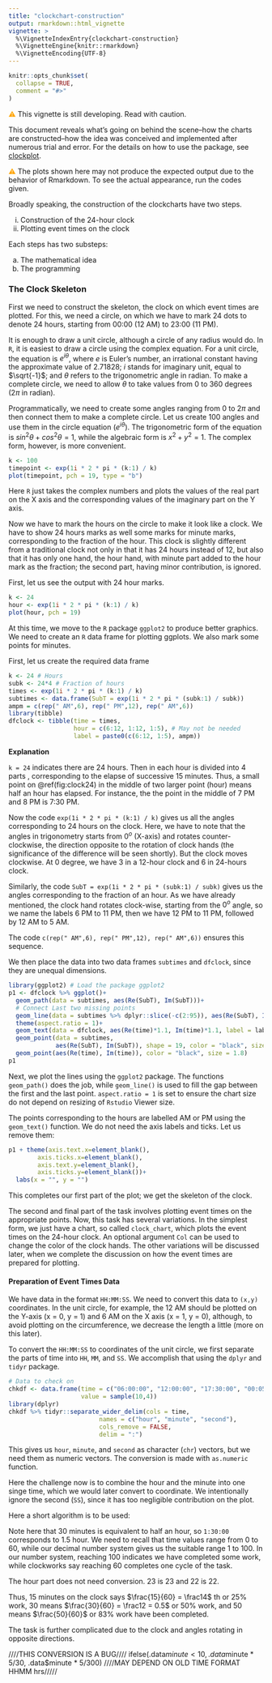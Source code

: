```yaml
---
title: "clockchart-construction"
output: rmarkdown::html_vignette
vignette: >
  %\VignetteIndexEntry{clockchart-construction}
  %\VignetteEngine{knitr::rmarkdown}
  %\VignetteEncoding{UTF-8}
---
```


```r
knitr::opts_chunk$set(
  collapse = TRUE,
  comment = "#>"
)
```

<span style = "color:Orange;">⚠</span>  This vignette is still developing. 
Read with caution. 

This document reveals what's going on behind the scene--how the charts are 
constructed--how the idea was conceived and implemented after numerous trial
and error. For the details on how to use the package, see [clockplot](clockplot.html).

<span style = "color:Orange;">⚠</span> The plots shown here may not produce the
expected output due to the behavior of Rmarkdown. To see the actual appearance,
run the codes given. 


Broadly speaking, the construction of the clockcharts have two steps. 

i. Construction of the 24-hour clock
ii. Plotting event times on the clock

Each steps has two substeps:

a. The mathematical idea
b. The programming

### The Clock Skeleton

First we need to construct the skeleton, the clock on which event times are 
plotted. For this, we need a circle, on which we have to mark 24 
dots to denote 24 hours, starting from 00:00 (12 AM) to 23:00 (11 PM). 

It is enough to draw a unit circle, although a circle of any radius would do. 
In `R`, it is easiest to draw a circle using the complex equation. For a unit
circle, the equation is $e^{i\theta}$, where $e$ is Euler's number, an 
irrational constant having the approximate value of 2.71828; $i$ stands for 
imaginary unit, equal to $\sqrt{-1}$; and $\theta$ refers to the trigonometric
angle in radian. To make a complete circle, we need to allow $\theta$ to
take values from 0 to 360 degrees ($2\pi$ in radian). 

Programmatically, we need to create some angles ranging from 0 to $2\pi$ and 
then connect them to make a complete circle. Let us create 100 angles and use
them in the circle equation ($e^{i\theta}$). The trigonometric form of the 
equation is $sin^2 \theta + cos^2 \theta = 1$, while the algebraic form is
$x^2+y^2 = 1$. The complex form, however, is more convenient. 

```r
k <- 100
timepoint <- exp(1i * 2 * pi * (k:1) / k)
plot(timepoint, pch = 19, type = "b")
```

Here `R` just takes the complex numbers and plots the values of the real part
on the X axis and the corresponding values of the imaginary part on the Y axis. 

Now we have to mark the hours on the circle to make it look like a clock. We 
have to show 24 hours marks as well some marks for minute marks, corresponding 
to the fraction of the hour. This clock is slightly different from a traditional
clock not only in that it has 24 hours instead of 12, but also that it has 
only one hand, the hour hand, with minute part added to the hour mark as the 
fraction; the second part, having minor contribution, is ignored. 

First, let us see the output with 24 hour marks. 

```r
k <- 24
hour <- exp(1i * 2 * pi * (k:1) / k)
plot(hour, pch = 19)
```

At this time, we move to the `R` package `ggplot2` to produce better graphics. 
We need to create an `R` data frame for plotting ggplots. We also mark some 
points for minutes. 

First, let us create the required data frame

```r
k <- 24 # Hours
subk <- 24*4 # Fraction of hours
times <- exp(1i * 2 * pi * (k:1) / k)
subtimes <- data.frame(SubT = exp(1i * 2 * pi * (subk:1) / subk)) 
ampm = c(rep(" AM",6), rep(" PM",12), rep(" AM",6))
library(tibble)
dfclock <- tibble(time = times,
                  hour = c(6:12, 1:12, 1:5), # May not be needed
                  label = paste0(c(6:12, 1:5), ampm))
```

**Explanation**

`k = 24` indicates there are 24 hours. Then in each hour is divided into 4 parts
, corresponding to the elapse of successive 15 minutes. Thus, a small point on 
\@ref(fig:clock24) in the middle of two larger point (hour) means half an hour
has elapsed. For instance, the the point in the middle of 7 PM and 8 PM is 7:30 
PM. 

Now the code `exp(1i * 2 * pi * (k:1) / k)` gives us all the angles 
corresponding to 24 hours on the clock. Here, we have to note that the angles
in trigonometry starts from $0^o$ (X-axis) and rotates counter-clockwise, the 
direction opposite to the rotation of clock hands (the significance of the
difference will be seen shortly). But the clock moves clockwise. 
At 0 degree, we have 3 in a 12-hour clock and 6 in 24-hours clock.

Similarly, the code `SubT = exp(1i * 2 * pi * (subk:1) / subk)` gives us the
angles corresponding to the fraction of an hour. As we have already mentioned, 
the clock hand rotates clock-wise, starting from the $0^o$ angle, so we name 
the labels 6 PM to 11 PM, then we have 12 PM to 11 PM, followed by 12 AM to 
5 AM. 

The code `c(rep(" AM",6), rep(" PM",12), rep(" AM",6))` ensures this sequence. 

We then place the data into two data frames `subtimes` and `dfclock`, since
they are unequal dimensions. 

```r
library(ggplot2) # Load the package ggplot2
p1 <- dfclock %>% ggplot()+
  geom_path(data = subtimes, aes(Re(SubT), Im(SubT)))+
  # Connect Last two missing points
  geom_line(data = subtimes %>% dplyr::slice(-c(2:95)), aes(Re(SubT), Im(SubT)))+
  theme(aspect.ratio = 1)+
  geom_text(data = dfclock, aes(Re(time)*1.1, Im(time)*1.1, label = label))+
  geom_point(data = subtimes, 
             aes(Re(SubT), Im(SubT)), shape = 19, color = "black", size = 0.6)+
  geom_point(aes(Re(time), Im(time)), color = "black", size = 1.8)
p1
```

Next, we plot the lines using the `ggplot2` package. The functions `geom_path()`
does the job, while `geom_line()` is used to fill the gap between the first and 
the last point. `aspect.ratio = 1` is set to ensure the chart size do not 
depend on resizing of `Rstudio` Viewer size.

The points corresponding to the hours are labelled AM or PM using the 
`geom_text()` function. We do not need the axis labels and ticks. Let us 
remove them:

```r
p1 + theme(axis.text.x=element_blank(), 
        axis.ticks.x=element_blank(), 
        axis.text.y=element_blank(),  
        axis.ticks.y=element_blank())+
  labs(x = "", y = "")
```

This completes our first part of the plot; we get the skeleton of the clock. 

The second and final part of the task involves plotting event times on the
appropriate points. Now, this task has several variations. In the simplest 
form, we just have a chart, so called `clock_chart`, which plots the event
times on the 24-hour clock. An optional argument `Col` can be used to change
the color of the clock hands. The other variations will be discussed later, when
we complete the discussion on how the event times are prepared for plotting.

#### Preparation of Event Times Data

We have data in the format `HH:MM:SS`. We need to convert this data to `(x,y)`
coordinates. In the unit circle, for example, the 12 AM should be plotted on
the Y-axis (x = 0, y = 1) and 6 AM on the X axis (x = 1, y = 0), although, to
avoid plotting on the circumference, we decrease the length a little (more on
this later). 

To convert the `HH:MM:SS` to coordinates of the unit circle, we first separate 
the parts of time into `HH`, `MM`, and `SS`. We accomplish that using the 
`dplyr` and `tidyr` package. 

```r
# Data to check on
chkdf <- data.frame(time = c("06:00:00", "12:00:00", "17:30:00", "00:05:25"),
                    value = sample(10,4))
library(dplyr)
chkdf %>% tidyr::separate_wider_delim(cols = time, 
                         names = c("hour", "minute", "second"), 
                         cols_remove = FALSE,
                         delim = ":")
```

This gives us `hour`, `minute`, and `second` as character (`chr`) vectors, but 
we need them as numeric vectors. The conversion is made with `as.numeric` 
function. 

Here the challenge now is to combine the hour and the minute into one singe
time, which we would later convert to coordinate. We intentionally ignore the
second (`SS`), since it has too negligible contribution on the plot.

Here a short algorithm is to be used:

Note here that 30 minutes is equivalent to half an hour, so `1:30:00` corresponds
to 1.5 hour. We need to recall that time values range from 0 to 60, while 
our decimal number system gives us the suitable range 1 to 100. In our number
system, reaching 100 indicates we have completed some work, while clockworks 
say reaching 60 completes one cycle of the task. 

The hour part does not need conversion. 23 is 23 and 22 is 22. 

Thus, 15 minutes on the clock says $\frac{15}{60} = \frac14$ th or $25\%$ work, 
30 means $\frac{30}{60} = \frac12 = 0.5$ or $50\%$ work, and 50 means 
$\frac{50}{60}$ or $83\%$ work have been completed. 

The task is further complicated due to the clock and angles rotating in
opposite directions. 

////THIS CONVERSION IS A BUG////
ifelse(.data$minute<10, .data$minute * 5/30, .data$minute * 5/300)
////MAY DEPEND ON OLD TIME FORMAT HHMM hrs/////




